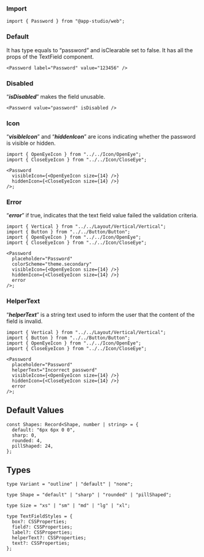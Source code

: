 ### **Import**

```tsx
import { Password } from "@app-studio/web";
```

### **Default**

It has type equals to “password” and isClearable set to false. It has all the props of the TextField component.

```tsx
<Password label="Password" value="123456" />
```

### **Disabled**

“**_isDisabled_**” makes the field unusable.

```tsx
<Password value="password" isDisabled />
```

### **Icon**

“**_visibleIcon_**” and “**_hiddenIcon_**” are icons indicating whether the password is visible or hidden.

```tsx
import { OpenEyeIcon } from "../../Icon/OpenEye";
import { CloseEyeIcon } from "../../Icon/CloseEye";

<Password
  visibleIcon={<OpenEyeIcon size={14} />}
  hiddenIcon={<CloseEyeIcon size={14} />}
/>;
```

### **Error**

“**_error_**” if true, indicates that the text field value failed the validation criteria.

```tsx
import { Vertical } from "../../Layout/Vertical/Vertical";
import { Button } from "../../Button/Button";
import { OpenEyeIcon } from "../../Icon/OpenEye";
import { CloseEyeIcon } from "../../Icon/CloseEye";

<Password
  placeholder="Password"
  colorScheme="theme.secondary"
  visibleIcon={<OpenEyeIcon size={14} />}
  hiddenIcon={<CloseEyeIcon size={14} />}
  error
/>;
```

### **HelperText**

“**_helperText_**” is a string text used to inform the user that the content of the field is invalid.

```tsx
import { Vertical } from "../../Layout/Vertical/Vertical";
import { Button } from "../../Button/Button";
import { OpenEyeIcon } from "../../Icon/OpenEye";
import { CloseEyeIcon } from "../../Icon/CloseEye";

<Password
  placeholder="Password"
  helperText="Incorrect password"
  visibleIcon={<OpenEyeIcon size={14} />}
  hiddenIcon={<CloseEyeIcon size={14} />}
  error
/>;
```

## **Default Values**

```tsx
const Shapes: Record<Shape, number | string> = {
  default: "6px 6px 0 0",
  sharp: 0,
  rounded: 4,
  pillShaped: 24,
};
```

## Types

```tsx
type Variant = "outline" | "default" | "none";
```

```tsx
type Shape = "default" | "sharp" | "rounded" | "pillShaped";
```

```tsx
type Size = "xs" | "sm" | "md" | "lg" | "xl";
```

```tsx
type TextFieldStyles = {
  box?: CSSProperties;
  field?: CSSProperties;
  label?: CSSProperties;
  helperText?: CSSProperties;
  text?: CSSProperties;
};
```
